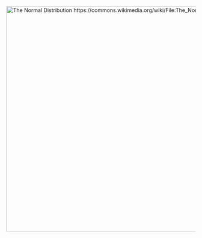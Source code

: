 <div class="content has-text-centered">
<img
    src="https://s3.amazonaws.com/public.bencher.dev/docs/normal-distribution.svg"
    width="800"
    height="600"
    alt="The Normal Distribution https://commons.wikimedia.org/wiki/File:The_Normal_Distribution.svg"
/>
</div>